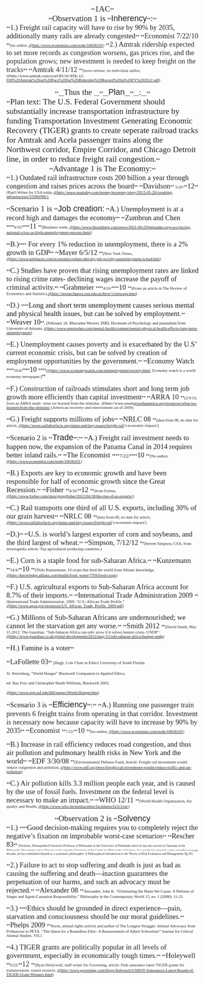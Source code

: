<span style="background-color: #ffffff; color: #222222; font-family: arial,sans-serif; font-size: 12.499999046325684px; text-align: center;"><span style="display: block; text-align: center;">**<span style="font-family: 'Times New Roman'; font-size: 16pt;">1AC</span>**</span></span>
<span style="display: block; text-align: center;">
</span>
<span style="background-color: #ffffff; color: #222222; font-family: arial,sans-serif; font-size: 12.499999046325684px; text-align: center;"><span style="display: block; text-align: center;">**<span style="font-family: 'Times New Roman'; font-size: 16pt;">Observation 1 is </span>**<span style="font-size: 16pt;">Inherency</span>**<span style="font-family: 'Times New Roman'; font-size: 16pt;">:</span>**</span></span>
<span style="background-color: #ffffff; color: #222222; font-family: arial,sans-serif; font-size: 12.499999046325684px; text-align: start;"> </span>
<span style="background-color: #ffffff; color: #222222; font-family: arial,sans-serif; font-size: 12.499999046325684px; text-align: start;">**<span style="color: #262626; font-family: 'Times New Roman'; font-size: 14pt;">1.) Freight rail capacity will have to rise by 90% by 2035, additionally many rails are already congested</span>**</span>
<span style="background-color: #ffffff; color: #222222; font-family: arial,sans-serif; font-size: 12.499999046325684px; text-align: start;">**<span style="color: #262626; font-family: 'Times New Roman'; font-size: 14pt;">Economist 7/22/10 </span>**<span style="color: #262626; font-family: 'Times New Roman'; font-size: 8pt;">(no author, <span style="color: #1155cc;">[[@http://www.economist.com/node/16636101]]</span>)</span></span>
<span style="background-color: #ffffff; color: #222222; font-family: arial,sans-serif; font-size: 12.499999046325684px; text-align: start;"> </span>
<span style="background-color: #ffffff; color: #222222; font-family: arial,sans-serif; font-size: 12.499999046325684px; text-align: start;">**<span style="color: #2e2e2e; font-family: 'Times New Roman'; font-size: 14pt;">2.) Amtrak ridership expected to set more records as congestion worsens, gas prices rise, and the population grows; new investment is needed to keep freight on the tracks</span>**</span>
<span style="background-color: #ffffff; color: #222222; font-family: arial,sans-serif; font-size: 12.499999046325684px; text-align: start;">**<span style="color: #2e2e2e; font-family: 'Times New Roman'; font-size: 14pt;">Amtrak 4/11/12 </span>**<span style="color: #2e2e2e; font-family: 'Times New Roman'; font-size: 8pt;">(news release, no individual author, <span style="color: #1155cc;">[[@http://www.amtrak.com/ccurl/85/16/ATK-12-030%20Amtrak%20on%20Pace%20for%20Ridership%20Record%20in%20FY%202012.pdf]]</span>)</span></span>
<span style="background-color: #ffffff; color: #222222; font-family: arial,sans-serif; font-size: 12.499999046325684px; text-align: start;"> </span>

<span style="background-color: #ffffff; color: #222222; font-family: arial,sans-serif; font-size: 12.499999046325684px; text-align: center;"><span style="display: block; text-align: center;">**__<span style="color: #262626; font-family: 'Times New Roman'; font-size: 16pt;">Thus the </span>__**__<span style="font-size: 16pt;">Plan</span>__**__<span style="color: #262626; font-family: 'Times New Roman'; font-size: 16pt;">:</span>__**</span></span>
<span style="background-color: #ffffff; color: #222222; font-family: arial,sans-serif; font-size: 12.499999046325684px; text-align: start;"> </span>
<span style="background-color: #ffffff; color: #222222; font-family: arial,sans-serif; font-size: 12.499999046325684px; text-align: start;">**<span style="font-family: 'Times New Roman'; font-size: 16pt;">Plan text: The U.S. Federal Government should substantially increase transportation infrastructure by funding Transportation Investment Generating Economic Recovery (TIGER) grants to create seperate railroad tracks for Amtrak and Acela passenger trains along the Northwest corridor, Empire Corridor, and Chicago Detroit line, in order to reduce freight rail congestion.</span>**</span>
<span style="background-color: #ffffff; color: #222222; font-family: arial,sans-serif; font-size: 12.499999046325684px; text-align: start;"> </span>
<span style="background-color: #ffffff; color: #222222; font-family: arial,sans-serif; font-size: 12.499999046325684px; text-align: start;"> </span>
<span style="background-color: #ffffff; color: #222222; font-family: arial,sans-serif; font-size: 12.499999046325684px; text-align: start;"> </span>
<span style="background-color: #ffffff; color: #222222; font-family: arial,sans-serif; font-size: 12.499999046325684px; text-align: start;"> </span>
<span style="background-color: #ffffff; color: #222222; font-family: arial,sans-serif; font-size: 12.499999046325684px; text-align: start;"> </span>
<span style="background-color: #ffffff; color: #222222; font-family: arial,sans-serif; font-size: 12.499999046325684px; text-align: center;"><span style="display: block; text-align: center;"> </span></span>
<span style="background-color: #ffffff; color: #222222; font-family: arial,sans-serif; font-size: 12.499999046325684px; text-align: center;"><span style="display: block; text-align: center;">**<span style="color: #262626; font-family: 'Times New Roman'; font-size: 16pt;">Advantage 1 is The Economy:</span>**</span></span>
<span style="background-color: #ffffff; color: #222222; font-family: arial,sans-serif; font-size: 12.499999046325684px; text-align: start;"> </span>
<span style="background-color: #ffffff; color: #222222; font-family: arial,sans-serif; font-size: 12.499999046325684px; text-align: start;">**<span style="font-family: 'Times New Roman'; font-size: 14pt;">1.) Outdated rail infrastructure costs 200 billion a year through congestion and raises prices across the board</span>**</span>
<span style="background-color: #ffffff; color: #222222; font-family: arial,sans-serif; font-size: 12.499999046325684px; text-align: start;">**<span style="font-family: 'Times New Roman'; font-size: 14pt;">Davidson</span>** <span style="font-family: 'Times New Roman'; font-size: 8pt;">5/20/</span>**<span style="font-family: 'Times New Roman'; font-size: 14pt;">12</span>** <span style="font-family: 'Times New Roman'; font-size: 8pt;">(Paul) Writer for USA today <span style="color: #1155cc;">[[@http://www.usatoday.com/money/economy/story/2012-05-20/creaking-infrastructure/55096396/1]]</span></span></span>
<span style="background-color: #ffffff; color: #222222; font-family: arial,sans-serif; font-size: 12.499999046325684px; text-align: start;"> </span>

<span style="background-color: #ffffff; color: #222222; font-family: arial,sans-serif; font-size: 12.499999046325684px; text-align: start;">**<span style="color: #262626; font-family: 'Times New Roman'; font-size: 16pt;">Scenario 1 is </span>**<span style="font-size: 16pt;">Job creation:</span></span>
<span style="background-color: #ffffff; color: #222222; font-family: arial,sans-serif; font-size: 12.499999046325684px; text-align: start;"> </span>
<span style="background-color: #ffffff; color: #222222; font-family: arial,sans-serif; font-size: 12.499999046325684px; text-align: start;">**<span style="font-family: 'Times New Roman'; font-size: 14pt;">A.) Unemployment is at a record high and damages the economy</span>**</span>
<span style="background-color: #ffffff; color: #222222; font-family: arial,sans-serif; font-size: 12.499999046325684px; text-align: start;">**<span style="font-family: 'Times New Roman'; font-size: 14pt;">Zumbrun and Chen </span>****<span style="font-family: 'Times New Roman'; font-size: 8pt;">9/10/</span>****<span style="font-family: 'Times New Roman'; font-size: 14pt;">11 </span>**<span style="font-family: 'Times New Roman'; font-size: 8pt;">(Business week, <span style="color: #1155cc;">[[@http://www.bloomberg.com/news/2011-09-29/bernanke-says-u-s-facing-national-crisis-as-high-unemployment-persists.html]]</span>)</span></span>

<span style="background-color: #ffffff; color: #222222; font-family: arial,sans-serif; font-size: 12.499999046325684px; text-align: start;">**<span style="color: #262626; font-family: 'Times New Roman'; font-size: 14pt;">B.)</span>****<span style="color: #262626; font-family: 'Times New Roman'; font-size: 14pt;"> For every 1% reduction in unemployment, there is a 2% growth in GDP</span>**</span>
<span style="background-color: #ffffff; color: #222222; font-family: arial,sans-serif; font-size: 12.499999046325684px; text-align: start;">**<span style="color: #262626; font-family: 'Times New Roman'; font-size: 14pt;">Mayer 6/5/12 </span>**<span style="color: #262626; font-family: 'Times New Roman'; font-size: 8pt;">(New York Times, <span style="color: #1155cc;">[[@http://www.netplaces.com/economics/where-did-my-job-go/why-unemployment-is-bad.htm]]</span>)</span></span>

<span style="background-color: #ffffff; color: #222222; font-family: arial,sans-serif; font-size: 12.499999046325684px; text-align: start;"> </span>
<span style="background-color: #ffffff; color: #222222; font-family: arial,sans-serif; font-size: 12.499999046325684px; text-align: start;">**<span style="font-family: 'Times New Roman'; font-size: 14pt;">C.) Studies have proven that rising unemployment rates are linked to rising crime rates- declining wages increase the payoff of criminal activity.</span>**</span>
<span style="background-color: #ffffff; color: #222222; font-family: arial,sans-serif; font-size: 12.499999046325684px; text-align: start;">**<span style="font-family: 'Times New Roman'; font-size: 14pt;">Grabmeier </span>****<span style="font-family: 'Times New Roman'; font-size: 8pt;">4/10/</span>****<span style="font-family: 'Times New Roman'; font-size: 14pt;">10 </span>**<span style="font-family: 'Times New Roman'; font-size: 8pt;">(From an article in The Review of Economics and Statistics,<span style="color: #1155cc;">[[@http://researchnews.osu.edu/archive//crimwage.htm]]</span>)</span></span>

<span style="background-color: #ffffff; color: #222222; font-family: arial,sans-serif; font-size: 12.499999046325684px; text-align: start;"> **<span style="font-family: 'Times New Roman'; font-size: 14pt;">D.) </span>****<span style="color: #1a1a1a; font-family: 'Times New Roman'; font-size: 14pt;">Long and short term unemployment causes serious mental and physical health issues, but can be solved by employment.</span>**</span>
<span style="background-color: #ffffff; color: #222222; font-family: arial,sans-serif; font-size: 12.499999046325684px; text-align: start;">**<span style="color: #1a1a1a; font-family: 'Times New Roman'; font-size: 14pt;">Weaver 10</span>**<span style="color: #1a1a1a; font-family: 'Times New Roman'; font-size: 8pt;">, (February 24. Rheyanne Weaver, PHD, Doctorate of Psychology and journalism from University of Arizona. </span><span style="font-family: 'Times New Roman'; font-size: 8pt;"><span style="color: #1155cc;">[[@http://www.empowher.com/mental-health/content/mental-physical-health-effects-long-term-unemployment]]</span>)</span></span>

<span style="background-color: #ffffff; color: #222222; font-family: arial,sans-serif; font-size: 12.499999046325684px; text-align: start;">**<span style="font-family: 'Times New Roman'; font-size: 14pt;">E.) Unemployment causes poverty and is exacerbated by the U.S’ current economic crisis, but can be solved by creation of employment opportunities by the government.</span>**</span>
<span style="background-color: #ffffff; color: #222222; font-family: arial,sans-serif; font-size: 12.499999046325684px; text-align: start;">**<span style="font-family: 'Times New Roman'; font-size: 14pt;">Economy Watch </span>****<span style="font-family: 'Times New Roman'; font-size: 8pt;">10/4/</span>****<span style="font-family: 'Times New Roman'; font-size: 14pt;">10 </span>****<span style="font-family: 'Times New Roman'; font-size: 8pt;">(<span style="color: #1155cc;">[[@http://www.economywatch.com/unemployment/poverty.html]]</span>, Economy watch is a world economy newspaper.)</span>**</span>

<span style="background-color: #ffffff; color: #222222; font-family: arial,sans-serif; font-size: 12.499999046325684px; text-align: start;"> </span>
<span style="background-color: #ffffff; color: #222222; font-family: arial,sans-serif; font-size: 12.499999046325684px; text-align: start;">**<span style="color: #262626; font-family: 'Times New Roman'; font-size: 14pt;">F.) Construction of railroads stimulates short and long term job growth more efficiently than capital investment</span>**</span>
<span style="background-color: #ffffff; color: #222222; font-family: arial,sans-serif; font-size: 12.499999046325684px; text-align: start;">**<span style="color: #262626; font-family: 'Times New Roman'; font-size: 14pt;">ARRA 10 </span>**<span style="color: #262626; font-family: 'Times New Roman'; font-size: 8pt;">(2/9/10, from an ARRA study: what we learned from the stimulus. </span><span style="font-family: 'Times New Roman'; font-size: 8pt;"><span style="color: #1155cc;">[[@http://www.smartgrowthamerica.org/resources/what-we-learned-from-the-stimulus/]]</span></span><span style="color: #262626; font-family: 'Times New Roman'; font-size: 8pt;"> (American recovery and reinvestment act of 2009)</span></span>

<span style="background-color: #ffffff; color: #222222; font-family: arial,sans-serif; font-size: 12.499999046325684px; text-align: start;"> </span>
<span style="background-color: #ffffff; color: #222222; font-family: arial,sans-serif; font-size: 12.499999046325684px; text-align: start;">**<span style="font-family: 'Times New Roman'; font-size: 14pt;">G.) Freight supports millions of jobs</span>**</span>
<span style="background-color: #ffffff; color: #222222; font-family: arial,sans-serif; font-size: 12.499999046325684px; text-align: start;">**<span style="font-family: 'Times New Roman'; font-size: 14pt;">NRLC 08 </span>**<span style="font-family: 'Times New Roman'; font-size: 8pt;">(data from 08, no date for article, <span style="color: #1155cc;">[[@http://www.raillaborfacts.org/status-and-key-issues/freight-rail]]</span>’s-economic-impact/)</span></span>

<span style="background-color: #ffffff; color: #222222; font-family: arial,sans-serif; font-size: 12.499999046325684px; text-align: start;"> </span>
<span style="background-color: #ffffff; color: #222222; font-family: arial,sans-serif; font-size: 12.499999046325684px; text-align: start;"> </span>
<span style="background-color: #ffffff; color: #222222; font-family: arial,sans-serif; font-size: 12.499999046325684px; text-align: start;">**<span style="font-family: 'Times New Roman'; font-size: 14pt;">Scenario 2 is </span>**<span style="font-size: 16pt;">Trade</span>**<span style="font-family: 'Times New Roman'; font-size: 14pt;">:</span>**</span>
<span style="background-color: #ffffff; color: #222222; font-family: arial,sans-serif; font-size: 12.499999046325684px; text-align: start;"> </span>
<span style="background-color: #ffffff; color: #222222; font-family: arial,sans-serif; font-size: 12.499999046325684px; text-align: start;">**<span style="font-family: 'Times New Roman'; font-size: 14pt;">A.) Freight rail investment needs to happen now, the expansion of the Panama Canal in 2014 requires better inland rails.</span>**</span>
<span style="background-color: #ffffff; color: #222222; font-family: arial,sans-serif; font-size: 12.499999046325684px; text-align: start;">**<span style="font-family: 'Times New Roman'; font-size: 14pt;">The Economist </span>****<span style="font-family: 'Times New Roman'; font-size: 10pt;">7/22/</span>****<span style="font-family: 'Times New Roman'; font-size: 14pt;">10 </span>**<span style="font-family: 'Times New Roman'; font-size: 8pt;">(No author, <span style="color: #1155cc;">[[@http://www.economist.com/node/16636101]]</span>)</span></span>

<span style="background-color: #ffffff; color: #222222; font-family: arial,sans-serif; font-size: 12.499999046325684px; text-align: start;"> </span>
<span style="background-color: #ffffff; color: #222222; font-family: arial,sans-serif; font-size: 12.499999046325684px; text-align: start;">**<span style="font-family: 'Times New Roman'; font-size: 14pt;">B.) Exports are key to economic growth and have been responsible for half of economic growth since the Great Recession.</span>**</span>
<span style="background-color: #ffffff; color: #222222; font-family: arial,sans-serif; font-size: 12.499999046325684px; text-align: start;">**<span style="font-family: 'Times New Roman'; font-size: 14pt;">Fisher </span>**<span style="font-family: 'Times New Roman'; font-size: 8pt;">4/18/</span>**<span style="font-family: 'Times New Roman'; font-size: 14pt;">12 </span>**<span style="font-family: 'Times New Roman'; font-size: 8pt;">(from Forbes, <span style="color: #1155cc;">[[@http://www.forbes.com/sites/greggfisher/2012/04/18/the-rise-of-us-exports/]]</span>)</span></span>

<span style="background-color: #ffffff; color: #222222; font-family: arial,sans-serif; font-size: 12.499999046325684px; text-align: start;"> </span>
<span style="background-color: #ffffff; color: #222222; font-family: arial,sans-serif; font-size: 12.499999046325684px; text-align: start;"> </span>
<span style="background-color: #ffffff; color: #222222; font-family: arial,sans-serif; font-size: 12.499999046325684px; text-align: start;">**<span style="font-family: 'Times New Roman'; font-size: 14pt;">C.) Rail transports one third of all U.S. exports, including 30% of our grain harvest</span>**</span>
<span style="background-color: #ffffff; color: #222222; font-family: arial,sans-serif; font-size: 12.499999046325684px; text-align: start;">**<span style="font-family: 'Times New Roman'; font-size: 14pt;">NRLC 08 </span>**<span style="font-family: 'Times New Roman'; font-size: 8pt;">(data from 08, no date for article, <span style="color: #1155cc;">[[@http://www.raillaborfacts.org/status-and-key-issues/freight-rail]]</span>’s-economic-impact/)</span></span>

<span style="background-color: #ffffff; color: #222222; font-family: arial,sans-serif; font-size: 12.499999046325684px; text-align: start;"> </span>
<span style="background-color: #ffffff; color: #222222; font-family: arial,sans-serif; font-size: 12.499999046325684px; text-align: start;">**<span style="font-family: 'Times New Roman'; font-size: 14pt;">D.)</span>** **<span style="font-family: 'Times New Roman'; font-size: 14pt;">U.S. is world’s largest exporter of corn and soybeans, and the third largest of wheat.</span>**</span>
<span style="background-color: #ffffff; color: #222222; font-family: arial,sans-serif; font-size: 12.499999046325684px; text-align: start;">**<span style="font-family: 'Times New Roman'; font-size: 14pt;">Simpson, 7/12/12 </span>**<span style="font-family: 'Times New Roman'; font-size: 8pt;">(Steven Simpson, CSA, from investapedia article: Top agricultural producing countries.)</span></span>

<span style="background-color: #ffffff; color: #222222; font-family: arial,sans-serif; font-size: 12.499999046325684px; text-align: start;"> </span>
<span style="background-color: #ffffff; color: #222222; font-family: arial,sans-serif; font-size: 12.499999046325684px; text-align: start;">**<span style="font-family: 'Times New Roman'; font-size: 14pt;">E.) Corn is a staple food for sub-Saharan Africa.</span>**</span>
<span style="background-color: #ffffff; color: #222222; font-family: arial,sans-serif; font-size: 12.499999046325684px; text-align: start;">**<span style="font-family: 'Times New Roman'; font-size: 14pt;">Kunzemann </span>**<span style="font-family: 'Times New Roman'; font-size: 8pt;">14/4/</span>**<span style="font-family: 'Times New Roman'; font-size: 14pt;">10 </span>**<span style="font-family: 'Times New Roman'; font-size: 8pt;">(Thilo Kunzemann, 10 crops that feed the world from Allianz knowledge, <span style="color: #1155cc;">[[@http://knowledge.allianz.com/health/food_water/?709/food-crops]]</span>)</span></span>

<span style="background-color: #ffffff; color: #222222; font-family: arial,sans-serif; font-size: 12.499999046325684px; text-align: start;">**<span style="font-family: 'Times New Roman'; font-size: 14pt;">F.) U.S. agricultural exports to Sub-Saharan Africa account for 8.7% of their imports.</span>**</span>
<span style="background-color: #ffffff; color: #222222; font-family: arial,sans-serif; font-size: 12.499999046325684px; text-align: start;">**<span style="font-family: 'Times New Roman'; font-size: 14pt;">International Trade Administration 2009 </span>**<span style="font-family: 'Times New Roman'; font-size: 8pt;">(International Trade Administration, 2009, “U.S.-African Trade Profile,” <span style="color: #1155cc;">[[@http://www.agoa.gov/resources/US_African_Trade_Profile_2009.pdf]]</span>)</span></span>
<span style="background-color: #ffffff; color: #222222; font-family: arial,sans-serif; font-size: 12.499999046325684px; text-align: start;"> </span>

<span style="background-color: #ffffff; color: #222222; font-family: arial,sans-serif; font-size: 12.499999046325684px; text-align: start;">**<span style="font-family: 'Times New Roman'; font-size: 14pt;">G.) Millions of Sub-Saharan Africans are undernourished; we cannot let the starvation get any worse.</span>**</span>
<span style="background-color: #ffffff; color: #222222; font-family: arial,sans-serif; font-size: 12.499999046325684px; text-align: start;">**<span style="font-family: 'Times New Roman'; font-size: 14pt;">Smith 2012 </span>**<span style="font-family: 'Times New Roman'; font-size: 8pt;">(David Smith, May 15 2012, The Guardian, “Sub-Saharan Africa can only grow if it solves hunger crisis- UNDP”, <span style="color: #1155cc;">[[@http://www.guardian.co.uk/global-development/2012/may/15/sub-saharan-africa-hunger-undp]]</span>)</span></span>

<span style="background-color: #ffffff; color: #222222; font-family: arial,sans-serif; font-size: 12.499999046325684px; text-align: start;">**<span style="font-family: 'Times New Roman'; font-size: 14pt;">H.) Famine is a voter</span>**</span>

<span style="background-color: #ffffff; color: #222222; font-family: arial,sans-serif; font-size: 12.499999046325684px; text-align: start;">**<span style="font-family: 'Times New Roman'; font-size: 14pt;">LaFollette 03</span>** <span style="font-family: 'Times New Roman'; font-size: 8pt;">[Hugh, Cole Chair in Ethics University of South Florida</span></span>

<span style="background-color: #ffffff; color: #222222; font-family: arial,sans-serif; font-size: 12.499999046325684px; text-align: start;"><span style="font-family: 'Times New Roman'; font-size: 8pt;">St. Petersburg, "World Hunger" Blackwell Companion to Applied Ethics,</span></span>

<span style="background-color: #ffffff; color: #222222; font-family: arial,sans-serif; font-size: 12.499999046325684px; text-align: start;"><span style="font-family: 'Times New Roman'; font-size: 8pt;">ed. Ray Frey and Christopher Heath Wellman, Blackwell 2003,</span></span>

<span style="background-color: #ffffff; color: #222222; font-family: arial,sans-serif; font-size: 12.499999046325684px; text-align: start;"><span style="font-family: 'Times New Roman'; font-size: 8pt;"><span style="color: #1155cc;">[[@http://www.stpt.usf.edu/hhl/papers/World.Hunger.htm]]</span>]</span></span>



<span style="background-color: #ffffff; color: #222222; font-family: arial,sans-serif; font-size: 12.499999046325684px; text-align: start;"> </span>
<span style="background-color: #ffffff; color: #222222; font-family: arial,sans-serif; font-size: 12.499999046325684px; text-align: start;"> </span>
<span style="background-color: #ffffff; color: #222222; font-family: arial,sans-serif; font-size: 12.499999046325684px; text-align: start;"> </span>
<span style="background-color: #ffffff; color: #222222; font-family: arial,sans-serif; font-size: 12.499999046325684px; text-align: start;"> </span>
<span style="background-color: #ffffff; color: #222222; font-family: arial,sans-serif; font-size: 12.499999046325684px; text-align: start;"> </span>
<span style="background-color: #ffffff; color: #222222; font-family: arial,sans-serif; font-size: 12.499999046325684px; text-align: start;">**<span style="font-family: 'Times New Roman'; font-size: 14pt;">Scenario 3 is </span>**<span style="font-size: 16pt;">Efficiency</span>**<span style="font-family: 'Times New Roman'; font-size: 14pt;">:</span>**</span>
<span style="background-color: #ffffff; color: #222222; font-family: arial,sans-serif; font-size: 12.499999046325684px; text-align: start;"> </span>
<span style="background-color: #ffffff; color: #222222; font-family: arial,sans-serif; font-size: 12.499999046325684px; text-align: start;">**<span style="color: #262626; font-family: 'Times New Roman'; font-size: 14pt;">A.) Running one passenger train prevents 6 freight trains from operating in that corridor. Investment is necessary now because capacity will have to increase by 90% by 2035</span>**</span>
<span style="background-color: #ffffff; color: #222222; font-family: arial,sans-serif; font-size: 12.499999046325684px; text-align: start;">**<span style="color: #262626; font-family: 'Times New Roman'; font-size: 14pt;">Economist </span>**<span style="color: #262626; font-family: 'Times New Roman'; font-size: 8pt;">7/22/</span>**<span style="color: #262626; font-family: 'Times New Roman'; font-size: 14pt;">10 </span>**<span style="color: #262626; font-family: 'Times New Roman'; font-size: 8pt;">(no author, <span style="color: #1155cc;">[[@http://www.economist.com/node/16636101]]</span>)</span></span>

<span style="background-color: #ffffff; color: #222222; font-family: arial,sans-serif; font-size: 12.499999046325684px; text-align: start;"> </span>
<span style="background-color: #ffffff; color: #222222; font-family: arial,sans-serif; font-size: 12.499999046325684px; text-align: start;">**<span style="font-family: 'Times New Roman'; font-size: 14pt;">B.) Increase in rail efficiency reduces road congestion, and thus air pollution and pulmonary health risks in New York and the world</span>**</span>
<span style="background-color: #ffffff; color: #222222; font-family: arial,sans-serif; font-size: 12.499999046325684px; text-align: start;">**<span style="font-family: 'Times New Roman'; font-size: 14pt;">EDF 3/30/08 </span>**<span style="font-family: 'Times New Roman'; font-size: 8pt;">(Environmental Defense Fund, Article: Freight rail investment would reduce congestion and pollution, <span style="color: #1155cc;">[[@http://www.edf.org/news/freight-rail-investment-would-reduce-traffic-and-air-pollution]]</span>)</span></span>

<span style="background-color: #ffffff; color: #222222; font-family: arial,sans-serif; font-size: 12.499999046325684px; text-align: start;"> </span>
<span style="background-color: #ffffff; color: #222222; font-family: arial,sans-serif; font-size: 12.499999046325684px; text-align: start;">**<span style="color: #262626; font-family: 'Times New Roman'; font-size: 14pt;">C.) Air pollution kills 3.3 million people each year, and is caused by the use of fossil fuels. Investment on the federal level is necessary to make an impact.</span>**</span>
<span style="background-color: #ffffff; color: #222222; font-family: arial,sans-serif; font-size: 12.499999046325684px; text-align: start;">**<span style="color: #262626; font-family: 'Times New Roman'; font-size: 14pt;">WHO 12/11 </span>**<span style="color: #262626; font-family: 'Times New Roman'; font-size: 8pt;">(World Health Organization, Air quality and Health, <span style="color: #1155cc;">[[@http://www.who.int/mediacentre/factsheets/fs313/en/]]</span>)</span></span>

<span style="background-color: #ffffff; color: #222222; font-family: arial,sans-serif; font-size: 12.499999046325684px; text-align: center;"><span style="display: block; text-align: center;"> </span></span>
<span style="background-color: #ffffff; color: #222222; font-family: arial,sans-serif; font-size: 12.499999046325684px; text-align: center;"><span style="display: block; text-align: center;"> </span></span>
<span style="background-color: #ffffff; color: #222222; font-family: arial,sans-serif; font-size: 12.499999046325684px; text-align: center;"><span style="display: block; text-align: center;"> </span></span>
<span style="background-color: #ffffff; color: #222222; font-family: arial,sans-serif; font-size: 12.499999046325684px; text-align: center;"><span style="display: block; text-align: center;"> </span></span>
<span style="background-color: #ffffff; color: #222222; font-family: arial,sans-serif; font-size: 12.499999046325684px; text-align: center;"><span style="display: block; text-align: center;">**<span style="font-family: 'Times New Roman'; font-size: 16pt;">Observation 2 is </span>**<span style="font-size: 16pt;">Solvency</span></span></span>
<span style="background-color: #ffffff; color: #222222; font-family: arial,sans-serif; font-size: 12.499999046325684px; text-align: start;"> </span>
<span style="background-color: #ffffff; color: #222222; font-family: arial,sans-serif; font-size: 12.499999046325684px; text-align: start;">**<span style="font-family: 'Times New Roman'; font-size: 14pt;">1.) </span>****<span style="font-family: 'Times New Roman'; font-size: 14pt;">Good decision-making requires you to completely reject the negative’s fixation on improbable worst-case scenarios</span>**</span>
<span style="background-color: #ffffff; color: #222222; font-family: arial,sans-serif; font-size: 12.499999046325684px; text-align: start;">**<span style="font-family: 'Times New Roman'; font-size: 14pt;">Rescher 83</span>** <span style="font-family: 'Times New Roman'; font-size: 6pt;">[Nicholas, Distinguished University Professor of Philosophy at the University of Pittsburgh where he has also served as Chairman of the Philosophy Department and as Director (and currently Chairman) of the Center for Philosophy of Science. In a productive research career extending over six decades, he has established himself as a systematic philosopher: A Philosophical Introduction to the Theory of Risk Evaluation and Management, Pg 50]</span></span>
<span style="background-color: #ffffff; color: #222222; font-family: arial,sans-serif; font-size: 12.499999046325684px; text-align: start;"> </span>

<span style="background-color: #ffffff; color: #222222; font-family: arial,sans-serif; font-size: 12.499999046325684px; text-align: start;">**<span style="font-family: 'Times New Roman'; font-size: 14pt;">2.) Failure to act to stop suffering and death is just as bad as causing the suffering and death—inaction guarantees the perpetuation of our harms, and such an advocacy must be rejected.</span>**</span>
<span style="background-color: #ffffff; color: #222222; font-family: arial,sans-serif; font-size: 12.499999046325684px; text-align: start;">**<span style="font-family: 'Times New Roman'; font-size: 14pt;">Alexander 08 </span>**<span style="font-family: 'Times New Roman'; font-size: 8pt;">Alexander, John K. “Eliminating the Harm We Cause: A Defense of Singer and Agent-Causation Responsibility.” Philosophy in the Contemporary World 15, no. 1 (2008): 11-21.</span></span>

<span style="background-color: #ffffff; color: #222222; font-family: arial,sans-serif; font-size: 12.499999046325684px; text-align: start;">**<span style="color: #262626; font-family: 'Times New Roman'; font-size: 14pt;">3.) </span>****<span style="font-family: 'Times New Roman'; font-size: 14pt;">Ethics should be grounded in direct experience—pain, starvation and consciousness should be our moral guidelines.</span>**</span>
<span style="background-color: #ffffff; color: #222222; font-family: arial,sans-serif; font-size: 12.499999046325684px; text-align: start;">**<span style="font-family: 'Times New Roman'; font-size: 14pt;">Phelps 2009 </span>**<span style="font-family: 'Times New Roman'; font-size: 8pt;">Norm, animal rights activist and author of The Longest Struggle: Animal Advocacy from Pythagoras to PETA, “The Quest for a Boundless Ethic: A Reassessment of Albert Schweitzer” Journal for Critical Animal Studies, VII.1</span></span>

<span style="background-color: #ffffff; color: #222222; font-family: arial,sans-serif; font-size: 12.499999046325684px; text-align: start;"> </span>
<span style="background-color: #ffffff; color: #222222; font-family: arial,sans-serif; font-size: 12.499999046325684px; text-align: start;"> </span>
<span style="background-color: #ffffff; color: #222222; font-family: arial,sans-serif; font-size: 12.499999046325684px; text-align: start;">**<span style="color: #262626; font-family: 'Times New Roman'; font-size: 14pt;">4.) TIGER grants are politically popular in all levels of government, especially in economically tough times.</span>**</span>
<span style="background-color: #ffffff; color: #222222; font-family: arial,sans-serif; font-size: 12.499999046325684px; text-align: start;">**<span style="color: #262626; font-family: 'Times New Roman'; font-size: 14pt;">Holeywell </span>**<span style="color: #262626; font-family: 'Times New Roman'; font-size: 8pt;">6/22/</span>**<span style="color: #262626; font-family: 'Times New Roman'; font-size: 14pt;">12 </span>**<span style="color: #262626; font-family: 'Times New Roman'; font-size: 8pt;">(Ryan Holeywell, staff writer for Governing, article: Feds announce latest TIGER grants for transportation, transit projects. <span style="color: #1155cc;">[[@http://www.governing.com/blogs/fedwatch/USDOT-Announces-Latest-Round-of-TIGER-Grant-Winners.html]]</span>)</span></span>